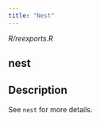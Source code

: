 ```yaml
---
title: "Nest"
---
```


*R/reexports.R*

## nest

## Description
See `nest` for more details. 










